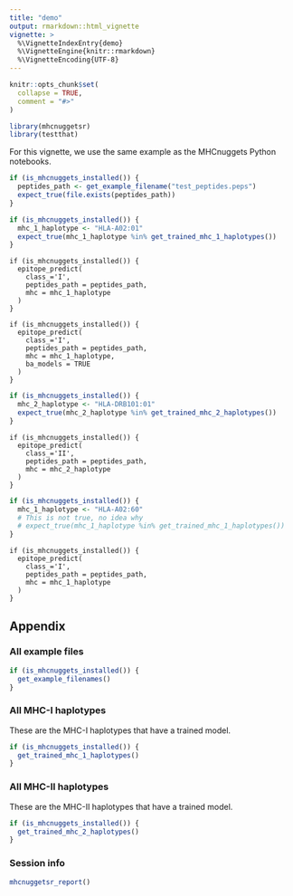 ```yaml
---
title: "demo"
output: rmarkdown::html_vignette
vignette: >
  %\VignetteIndexEntry{demo}
  %\VignetteEngine{knitr::rmarkdown}
  %\VignetteEncoding{UTF-8}
---
```


```r
knitr::opts_chunk$set(
  collapse = TRUE,
  comment = "#>"
)
```

```r
library(mhcnuggetsr)
library(testthat)
```

For this vignette, we use the same example as the MHCnuggets
Python notebooks.

```r
if (is_mhcnuggets_installed()) {
  peptides_path <- get_example_filename("test_peptides.peps")
  expect_true(file.exists(peptides_path))
}
```

```r
if (is_mhcnuggets_installed()) {
  mhc_1_haplotype <- "HLA-A02:01"
  expect_true(mhc_1_haplotype %in% get_trained_mhc_1_haplotypes())
}
```

```
if (is_mhcnuggets_installed()) {
  epitope_predict(
    class_='I',
    peptides_path = peptides_path, 
    mhc = mhc_1_haplotype
  )
}
```



```
if (is_mhcnuggets_installed()) {
  epitope_predict(
    class_='I',
    peptides_path = peptides_path, 
    mhc = mhc_1_haplotype, 
    ba_models = TRUE
  )
}
```

```r
if (is_mhcnuggets_installed()) {
  mhc_2_haplotype <- "HLA-DRB101:01"
  expect_true(mhc_2_haplotype %in% get_trained_mhc_2_haplotypes())
}
```

```
if (is_mhcnuggets_installed()) {
  epitope_predict(
    class_='II',
    peptides_path = peptides_path, 
    mhc = mhc_2_haplotype
  )
}
```

```r
if (is_mhcnuggets_installed()) {
  mhc_1_haplotype <- "HLA-A02:60"
  # This is not true, no idea why
  # expect_true(mhc_1_haplotype %in% get_trained_mhc_1_haplotypes())
}
```

```
if (is_mhcnuggets_installed()) {
  epitope_predict(
    class_='I',
    peptides_path = peptides_path, 
    mhc = mhc_1_haplotype
  )
}
```

## Appendix

### All example files

```r
if (is_mhcnuggets_installed()) {
  get_example_filenames()
}
```

### All MHC-I haplotypes

These are the MHC-I haplotypes that have a trained model.

```r
if (is_mhcnuggets_installed()) {
  get_trained_mhc_1_haplotypes()
}
```

### All MHC-II haplotypes

These are the MHC-II haplotypes that have a trained model.

```r
if (is_mhcnuggets_installed()) {
  get_trained_mhc_2_haplotypes()
}
```

### Session info

```r
mhcnuggetsr_report()
```
